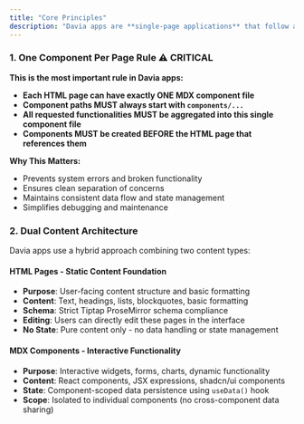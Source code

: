 ```yaml
---
title: "Core Principles"
description: "Davia apps are **single-page applications** that follow a unique architecture combining static HTML content with interactive MDX components. Each app is designed as a self-contained unit where all functionality is aggregated into a single, cohesive experience."
---
```


### 1. **One Component Per Page Rule** ⚠️ CRITICAL

**This is the most important rule in Davia apps:**

- **Each HTML page can have exactly ONE MDX component file**
- **Component paths MUST always start with `components/...`**
- **All requested functionalities MUST be aggregated into this single component file**
- **Components MUST be created BEFORE the HTML page that references them**

**Why This Matters:**

- Prevents system errors and broken functionality
- Ensures clean separation of concerns
- Maintains consistent data flow and state management
- Simplifies debugging and maintenance

### 2. **Dual Content Architecture**

Davia apps use a hybrid approach combining two content types:

#### **HTML Pages** - Static Content Foundation

- **Purpose**: User-facing content structure and basic formatting
- **Content**: Text, headings, lists, blockquotes, basic formatting
- **Schema**: Strict Tiptap ProseMirror schema compliance
- **Editing**: Users can directly edit these pages in the interface
- **No State**: Pure content only - no data handling or state management

#### **MDX Components** - Interactive Functionality

- **Purpose**: Interactive widgets, forms, charts, dynamic functionality
- **Content**: React components, JSX expressions, shadcn/ui components
- **State**: Component-scoped data persistence using `useData()` hook
- **Scope**: Isolated to individual components (no cross-component data sharing)
